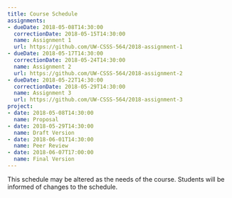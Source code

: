 ```yaml
---
title: Course Schedule
assignments:
- dueDate: 2018-05-08T14:30:00
  correctionDate: 2018-05-15T14:30:00 
  name: Assignment 1
  url: https://github.com/UW-CSSS-564/2018-assignment-1
- dueDate: 2018-05-17T14:30:00
  correctionDate: 2018-05-24T14:30:00
  name: Assignment 2
  url: https://github.com/UW-CSSS-564/2018-assignment-2  
- dueDate: 2018-05-22T14:30:00
  correctionDate: 2018-05-29T14:30:00
  name: Assignment 3
  url: https://github.com/UW-CSSS-564/2018-assignment-3
project:
- date: 2018-05-08T14:30:00
  name: Proposal
- date: 2018-05-29T14:30:00
  name: Draft Version
- date: 2018-06-01T14:30:00
  name: Peer Review 
- date: 2018-06-07T17:00:00
  name: Final Version
---
```


This schedule may be altered as the needs of the course. 
Students will be informed of changes to the schedule.
